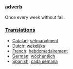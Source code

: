 ===[[adverb]]===
Once every week without fail.

===[[Translation]]s===
*[[Catalan]]: [[setmanalment]]
*[[Dutch]]: [[wekelijks]]
*[[French]]: [[hebdomadairement]]
*[[German]]: [[wöchentlich]]
*[[Spanish]]: [[cada semana]]